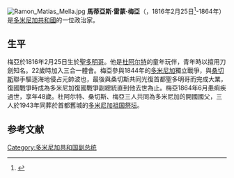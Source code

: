 [[File:Ramon_Matias_Mella.jpg|thumb]]
'''馬蒂亞斯·雷蒙·梅亞'''（{{lang-es|Matías Ramón Mella}}，1816年2月25日<ref name="Libre 2021">{{cite web | last=Libre | first=Diario | title=Hoy se conmemora el 205 aniversario del natalicio de Matías Ramón Mella | website=Diario Libre | date=2021-02-24 | url=https://www.diariolibre.com/actualidad/hoy-se-conmemora-el-205-aniversario-del-natalicio-de-matias-ramon-mella-FC24621271 | language= | access-date=}}</ref>-1864年）是[[多米尼加共和國|多米尼加共和國]]的一位政治家。

==生平==
梅亞於1816年2月25日生於[[聖多明哥|聖多明哥]]。他是[[胡安·巴勃罗·杜阿尔特|杜阿尔特]]的童年玩伴，青年時以擅用刀劍知名。22歲時加入三合一體會。梅亞參與1844年的[[多米尼加|多米尼加]]獨立戰爭，與[[弗朗西斯科·罗萨里奥·桑切斯|桑切斯]]聯手驅逐海地侵占元帥波也，最後與桑切斯共同光復首都聖多明哥而完成大業，復國戰爭時成為多米尼加復國戰爭副總統直到他去世為止。梅亞1864年6月患痢疾過世，享年48歲。杜阿尔特、桑切斯、梅亞三人共同為多米尼加的開國國父，三人於1943年同葬於首都舊城的[[多米尼加祖国祭坛|多米尼加祖国祭坛]]。

==参考文献==
{{reflist}}
{{commonscat}}
{{normdaten}}
{{DEFAULTSORT:mella}}
{{DominicanRepublic-stub}}
[[Category:多米尼加共和国副总统|Category:多米尼加共和国副总统]]